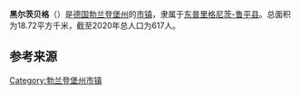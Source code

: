 {{noteTA|G1=德国地名|G2=Landkreis|G3=单位}}
{{Infobox settlement
| name = 黑尔茨贝格
| native_name = {{lang|de|Herzberg}}
| settlement_type = {{GER}}[[市镇_(德国)|市镇]]
| image_skyline = Herzberg church.jpg
| image_caption = 市镇内的教堂
| image_flag = 
| image_seal = 
| image_map = Herzberg (Mark) in OPR.png
| map_caption = 黑尔茨贝格在东普里格尼茨-鲁平县的位置
| pushpin_map = Germany
| pushpin_relief = Relief Map of Germany.svg
| pushpin_label_position = left
| pushpin_map_caption = 黑尔茨贝格在德国的位置
| subdivision_type = 国家
| subdivision_name = {{GER}}
| subdivision_type1 = [[联邦州_(德国)|州]]
| subdivision_name1 = [[勃兰登堡州|勃兰登堡州]]
| subdivision_type2 = [[县_(德国)|县]]
| subdivision_name2 = [[东普里格尼茨-鲁平县|东普里格尼茨-鲁平县]]
| seat = Straße des Friedens 20<br>16835 Lindow (Mark)
| leader_title = [[市长|市长]]
| leader_name = 米夏埃拉·沃尔夫<br>（{{lang|de|Michaela Wolff}}）
| elevation_m = 46
| area_footnotes = 
| area_total_km2 = 18.72
| population_as_of = 2019年12月31日
| population_footnotes = <ref>{{cite web |url=https://www.statistik-berlin-brandenburg.de/publikationen/Stat_Berichte/2020/SB_A01-07-00_2019m12_BB.xlsx |title=Bevölkerungsentwicklung und Bevölkerungsstand im Land Brandenburg Dezember 2019 |language=de |format=XLSX |publisher=Amt für Statistik Berlin-Brandenburg }}</ref>
| population_total = 617
| population_density_km2 = auto
| timezone = [[欧洲中部时间|CET]]
| utc_offset = +1
| timezone_DST = [[欧洲中部夏令时间|CEST]]
| utc_offset_DST = +2
| coordinates = {{coord|52|54|00|N|12|59|00|E|display=inline,title|region:DE_type:city}}
| postal_code_type = [[德国邮政编码列表|邮政编码]]
| postal_code = 16835
| registration_plate_type = [[德国车辆号牌|车辆号牌]]
| registration_plate = OPR, KY, NP, WK
| website = {{url|www.herzberg-mark.de}}
| footnotes = 资料最后更新：{{date|2021-06-07|iso}}
}}
'''黑尔茨贝格'''（{{lang-de|Herzberg}}）是[[德国|德国]][[勃兰登堡州|勃兰登堡州]]的[[市镇_(德国)|市镇]]，隶属于[[东普里格尼茨-鲁平县|东普里格尼茨-鲁平县]]。总面积为18.72平方千米，截至2020年总人口为617人。

== 参考来源 ==
{{reflist}}

{{东普里格尼茨-鲁平县行政区划}}
{{Authority control}}
{{DEFAULTSORT:Herzberg (Mark)}}
[[Category:勃兰登堡州市镇|Category:勃兰登堡州市镇]]